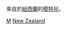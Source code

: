 {{Catnav|頁面分類|各種主題的頁面分類|按國家分類|各國人物|紐西蘭人}}
{{Catnav|頁面分類|人物|各國人物|紐西蘭人}}
{{Catnav|頁面分類|人物|各職業人物|模特兒}}

來自於[[紐西蘭|紐西蘭]]的[[模特兒|模特兒]]。
{{Commons category|Models from New Zealand}}

[[Category:各職業紐西蘭人|M]]
[[Category:各國模特兒|New Zealand]]